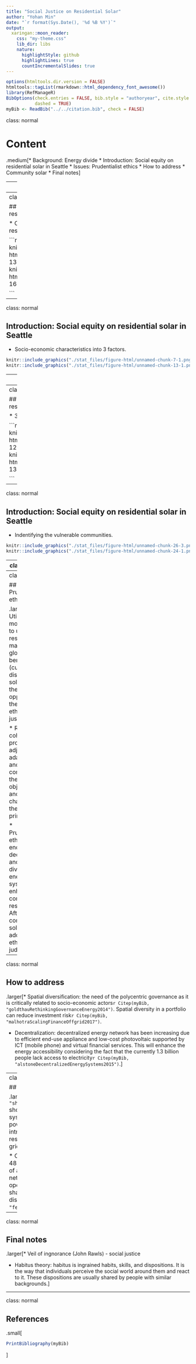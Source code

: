 ```yaml
---
title: "Social Justice on Residential Solar"
author: "Yohan Min"
date: "`r format(Sys.Date(), '%d %B %Y')`"
output:
  xaringan::moon_reader:
    css: "my-theme.css"
    lib_dir: libs
    nature:
      highlightStyle: github
      highlightLines: true
      countIncrementalSlides: true
---
```


```r
options(htmltools.dir.version = FALSE)
htmltools::tagList(rmarkdown::html_dependency_font_awesome())
library(RefManageR)
BibOptions(check.entries = FALSE, bib.style = "authoryear", cite.style = 'alphabetic', style = "markdown",
           dashed = TRUE)
myBib <- ReadBib("../../citation.bib", check = FALSE)
```

class: normal

# Content

.medium[* Background: Energy divide
* Introduction: Social equity on residential solar in Seattle
* Issues: Prudentialist ethics 
* How to address
* Community solar
* Final notes]

---
class: normal

## Background: Energy divide

.larger[This transition to the new energy system could lead to undesirable effects on some communities as shown in the case of telecommunication. If these deeply transformative changes in the U.S. power sector are not managed properly, 21st century America could see an emerging electrical divide like the digital divide of the late 20th century. Committed leadership to implement a new policy in regard to the transition is required to avoid the uneven distribution of the service`r Citep(myBib, "capertonElectricalDivideNew")`.]

---
class: normal

## Introduction: Social equity on residential solar in Seattle

* Clustering pattern on distribution of residential solar in Seattle.

```r
knitr::include_graphics("./stat_files/figure-html/unnamed-chunk-6-1.png", dpi= 130)
knitr::include_graphics("./stat_files/figure-html/unnamed-chunk-3-1.png", dpi= 160)

```


---

class: normal

## Introduction: Social equity on residential solar in Seattle

* Socio-economic characteristics into 3 factors. 

```r
knitr::include_graphics("./stat_files/figure-html/unnamed-chunk-7-1.png", dpi= 100)
knitr::include_graphics("./stat_files/figure-html/unnamed-chunk-13-1.png", dpi= 120)

```

---
class: normal

## Introduction: Social equity on residential solar in Seattle

* Spatial autocorrelation model (INLA)

.larger[`\begin{aligned}
Y_i |\beta_{0},\beta_{1},\beta_{2},S_i,\epsilon_i & \sim_{ind} \mbox{Poisson}(E_i \mbox{e}^{\beta_{0}+\beta_{1}I_{1i}+\beta_{2}I_{2i}} \mbox{e}^{S_i + \epsilon_i}),\\ 
\epsilon_i | \sigma_\epsilon^{2} & \sim_{iid} \mbox{N}(0,\sigma_\epsilon^{2}),\\ 
S_1,...,S_n | \sigma_s^{2} & \sim ~~~ \mbox{ICAR}(\sigma_s^{2}). 
\end{aligned}`]

* Geographically weighted regression (GWR) 

.medium[`\begin{aligned}
Y(s) = E(s)\mbox{e}^{(\beta_{0}+\beta_{1}(s)X_1(s)+\beta_{2}(s)X_2(s)+\epsilon(s))}
\end{aligned}`]

---
class: normal

## Introduction: Social equity on residential solar in Seattle

* 3 clusters in terms of 3 factors.  

```r
knitr::include_graphics("./stat_files/figure-html/unnamed-chunk-18-1.png", dpi= 120)
knitr::include_graphics("./stat_files/figure-html/unnamed-chunk-22-1.png", dpi= 130)

```



---
class: normal

## Introduction: Social equity on residential solar in Seattle

* Indentifying the vulnerable communities. 

```r
knitr::include_graphics("./stat_files/figure-html/unnamed-chunk-26-3.png", dpi= 140)
knitr::include_graphics("./stat_files/figure-html/unnamed-chunk-24-1.png", dpi= 140)

```


---
class: normal

## Why care?

.larger[* Vulnerability: centralized energy production may contribute to vulnerability of the current urban form as most of subsystems of human activities are relying on the sole energy production. The more dependent to a sole energy production, the more vulnerable a system would be facing interruptions.

* Resilience: climate change and its impact on urban systems on resilience abilities (preparation, absorption, recovery, and adaptation) to ensure sustainability related dimensions (availability, accessibility, affordability, and acceptability). Availability for sustainable dimension and preparation for resilience ability are the most critical`r Citep(myBib, "sharifiConceptualFrameworkAssessment2015")`.] 

---
class: normal

## Issues: Prudentialist ethics

.larger[* Utilitarianism: more efficient to use resources to maximize the global benefits (current distribution of solar) casuing the opposition of the virtual ethic, social justice. 

* Responsive cohesion: by process of adjustment, adaptation, and compromising the different objectives and challenges of the both principles. 

* Prudentialist ethic: encouraging decentralized and diversified energy systems to enhance the community resilience. After all, community solar will address the ethical judgement.]     

---
class: normal

## How to address

.larger[* Spatial diversification: the need of the polycentric governance as it is critically related to socio-economic actors`r Citep(myBib, "goldthauRethinkingGovernanceEnergy2014")`. Spatial diversity in a portfolio can reduce investment risk`r Citep(myBib, "malhotraScalingFinanceOffgrid2017")`.

* Decentralization: decentralized energy network has been increasing due to efficient end-use appliance and low-cost photovoltaic supported by ICT (mobile phone) and virtual financial services. This will enhance the energy accessibility considering the fact that the currently 1.3 billion people lack access to electricity`r Citep(myBib, "alstoneDecentralizedEnergySystems2015")`.]

---
class: normal

## Community solar

.larger[* Micro-grids: `r Citet(myBib, "shahidehpourMicrogridsEnhancingPower2017")` shows controllable and islandable micro-grid systems would improve the resiliency of power grids in extreme conditions. The study introduced 4 indexes to figure out the resilience improvement by introducing micro-grids to the power grid system.

* Community solar: 49% of households and 48% of businesses cannot host a PV system of adequate size on their property or virtually net meter an entire system themselves. By opening the market to these customers, shared solar could represent 32%-49% of the distributed PV market in 2020`r Citep(myBib, "feldmanSharedSolarCurrent2015")`.]
---

class: normal

## Final notes 

.larger[* Veil of ingnorance (John Rawls) - social justice 

* Habitus theory: habitus is ingrained habits, skills, and dispositions. It is the way that individuals perceive the social world around them and react to it. These dispositions are usually shared by people with similar backgrounds.]

---

class: normal

## References

.small[
```r
PrintBibliography(myBib)
```
]

<!--pagedown::chrome_print("C:/Users/Yohan_Min/Documents/publication/residential/syntax/ethics.html")-->